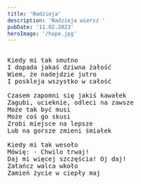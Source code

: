 ```yaml
---
title: 'Nadzieja'
description: 'Nadzieja wiersz '
pubDate: '11.02.2023'
heroImage: '/hope.jpg'
---
```

<pre>

Kiedy mi tak smutno
I dopada jakaś dziwna żałość
Wiem, że nadejdzie jutro
I poskleja wszystko w całość

Czasem zapomni się jakiś kawałek
Zagubi, ucieknie, odleci na zawsze
Może tak być musi
Może coś go skusi
Zrobi miejsce na lepsze
Lub na gorsze zmieni śmiałek

Kiedy mi tak wesoło
Mówię: - Chwilo trwaj!
Daj mi więcej szczęścia! Oj daj!
Zatańcz walca wkoło
Zamień życie w ciepły maj

  
</pre>

